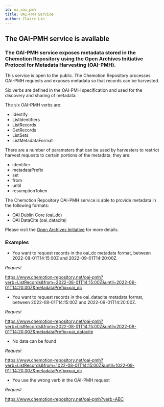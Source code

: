```yaml
---
id: oa_oai_pmh
title: OAI-PMH Service
author: Claire Lin
---
```


## The OAI-PMH service is available

### The OAI-PMH service exposes metadata stored in the Chemotion Repository using the Open Archives Initiative Protocol for Metadata Harvesting (OAI-PMH).

This service is open to the public. The Chemotion Repository processes OAI-PMH requests and exposes metadata so that records can be harvested.

Six verbs are defined in the OAI-PMH specification and used for the discovery and sharing of metadata.

The six OAI-PMH verbs are:

- Identify
- ListIdentifiers
- ListRecords
- GetRecords
- ListSets
- ListMetadataFormat

There are a number of parameters that can be used by harvesters to restrict harvest requests to certain portions of the metadata, they are:

- identifier
- metadataPrefix
- set
- from
- until
- resumptionToken

The Chemotion Repository OAI-PMH service is able to provide metadata in the following formats:

- OAI Dublin Core (oai_dc)
- OAI DataCite (oai_datacite)

Please visit the [Open Archives Initiative](https://www.openarchives.org/) for more details.

### Examples

- You want to request records in the oai_dc metadata format, between 2022-08-01T14:15:00Z and 2022-09-01T14:20:00Z.

_Request_

https://www.chemotion-repository.net/oai-pmh?verb=ListRecords&from=2022-08-01T14:15:00Z&until=2022-09-01T14:20:00Z&metadataPrefix=oai_dc

- You want to request records in the oai_datacite metadata format, between 2022-08-01T14:15:00Z and 2022-09-01T14:20:00Z.

_Request_

https://www.chemotion-repository.net/oai-pmh?verb=ListRecords&from=2022-08-01T14:15:00Z&until=2022-09-01T14:20:00Z&metadataPrefix=oai_datacite

- No data can be found

_Request_

https://www.chemotion-repository.net/oai-pmh?verb=ListRecords&from=1022-08-01T14:15:00Z&until=1022-09-01T14:20:00Z&metadataPrefix=oai_dc

- You use the wrong verb in the OAI-PMH request

_Request_

https://www.chemotion-repository.net/oai-pmh?verb=ABC
